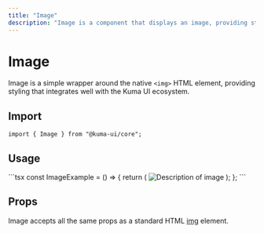 ```yaml
---
title: "Image"
description: "Image is a component that displays an image, providing styling that integrates well with the Kuma UI ecosystem."
---
```



# Image

Image is a simple wrapper around the native `<img>` HTML element, providing styling that integrates well with the Kuma UI ecosystem.

## Import

```tsx copy
import { Image } from "@kuma-ui/core";
```

## Usage

<ExampleContainer>
  <ImageExample />
</ExampleContainer>
```tsx
const ImageExample = () => {
  return (
    <Image
      src="https://raw.githubusercontent.com/poteboy/kuma-ui/main/media/logo.webp"
      alt="Description of image"
    />
  );
};
```

## Props

Image accepts all the same props as a standard HTML [img](https://developer.mozilla.org/en-US/docs/Web/HTML/Element/img) element.
